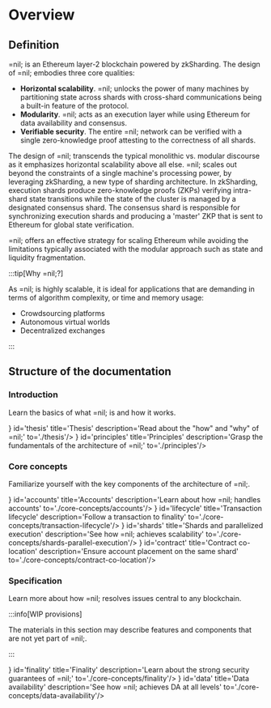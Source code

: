
# Overview

## Definition

=nil; is an Ethereum layer-2 blockchain powered by zkSharding. The design of =nil; embodies three core qualities:

* **Horizontal scalability**. =nil; unlocks the power of many machines by partitioning state across shards with cross-shard communications being a built-in feature of the protocol.
* **Modularity**. =nil; acts as an execution layer while using Ethereum for data availability and consensus.
* **Verifiable security**. The entire =nil; network can be verified with a single zero-knowledge proof attesting to the correctness of all shards.

The design of =nil; transcends the typical monolithic vs. modular discourse as it emphasizes horizontal scalability above all else. =nil; scales out beyond the constraints of a single machine's processing power, by leveraging zkSharding, a new type of sharding architecture. In zkSharding, execution shards produce zero-knowledge proofs (ZKPs) verifying intra-shard state transitions while the state of the cluster is managed by a designated consensus shard. The consensus shard is responsible for synchronizing execution shards and producing a 'master' ZKP that is sent to Ethereum for global state verification.

=nil; offers an effective strategy for scaling Ethereum while avoiding the limitations typically associated with the modular approach such as state and liquidity fragmentation.

:::tip[Why =nil;?]

As =nil; is highly scalable, it is ideal for applications that are demanding in terms of algorithm complexity, or time and memory usage:

* Crowdsourcing platforms
* Autonomous virtual worlds
* Decentralized exchanges

:::

## Structure of the documentation

### Introduction

Learn the basics of what =nil; is and how it works.

<CardSection>
    <Card icon={<img src={Thesis}/>} id='thesis' title='Thesis' description='Read about the "how" and "why" of =nil;' to='./thesis'/>
    <Card icon={<img src={Principles}/>} id='principles' title='Principles' description='Grasp the fundamentals of the architecture of =nil;' to='./principles'/>
</CardSection>

### Core concepts

Familiarize yourself with the key components of the architecture of =nil;.

<CardSection>
    <Card icon={<img src={Accounts}/>} id='accounts' title='Accounts' description='Learn about how =nil; handles accounts' to='./core-concepts/accounts'/>
    <Card icon={<img src={Transaction}/>} id='lifecycle' title='Transaction lifecycle' description='Follow a transaction to finality' to='./core-concepts/transaction-lifecycle'/>
    <Card icon={<img src={Shards}/>} id='shards' title='Shards and parallelized execution' description='See how =nil; achieves scalability' to='./core-concepts/shards-parallel-execution'/>
    <Card icon={<img src={Contract}/>} id='contract' title='Contract co-location' description='Ensure account placement on the same shard' to='./core-concepts/contract-co-location'/>
</CardSection>

### Specification

Learn more about how =nil; resolves issues central to any blockchain.

:::info[WIP provisions]

The materials in this section may describe features and components that are not yet part of =nil;.

:::

<CardSection>
    <Card icon={<img src={Finality}/>} id='finality' title='Finality' description='Learn about the strong security guarantees of =nil;' to='./core-concepts/finality'/>
    <Card icon={<img src={Data}/>} id='data' title='Data availability' description='See how =nil; achieves DA at all levels' to='./core-concepts/data-availability'/>
</CardSection>